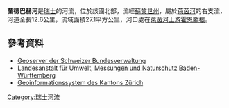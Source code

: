 {{Coord|47.572797|N|8.458033|E|display=title}}

'''蘭德巴赫河'''是[[瑞士|瑞士]]的河流，位於該國北部，流經[[蘇黎世州|蘇黎世州]]，屬於[[萊茵河|萊茵河]]的右支流，河道全長12.6公里，流域面積27.1平方公里，河口處在[[萊茵河上游霍恩滕根|萊茵河上游霍恩滕根]]。

==參考資料==
* [http://map.geo.admin.ch/ Geoserver der Schweizer Bundesverwaltung] {{Wayback|url=http://map.geo.admin.ch/ |date=20121015022745 }}
* [http://udo.lubw.baden-wuerttemberg.de/public/pages/map/default/index.xhtml Landesanstalt für Umwelt, Messungen und Naturschutz Baden-Württemberg] {{Wayback|url=http://udo.lubw.baden-wuerttemberg.de/public/pages/map/default/index.xhtml |date=20201112014459 }}
* [http://maps.zh.ch/ Geoinformationssystem des Kantons Zürich] {{Wayback|url=http://maps.zh.ch/ |date=20190217202341 }}

{{Switzerland-geo-stub}}
[[Category:瑞士河流|Category:瑞士河流]]